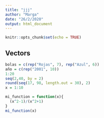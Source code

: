 ```yaml
---
title: "jjj"
author: "Marga"
date: "26/2/2020"
output: html_document
---
```


```r
knitr::opts_chunk$set(echo = TRUE)
```

## Vectors



```r
bolas = c(rep("Rojas", 7), rep("Azul", 6))
año = c(rep("2001", 10))
1:20
seq(2,40, by = 2)
round(seq(17, 98, length.out = 30), 2)
x = 1:10

mi_function = function(x){
  (x^2-1)/(x^2+1)
}
mi_function(x)
```

